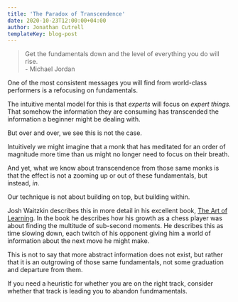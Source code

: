```yaml
---
title: 'The Paradox of Transcendence'
date: 2020-10-23T12:00:00+04:00
author: Jonathan Cutrell
templateKey: blog-post
---
```


<blockquote>
Get the fundamentals down and the level of everything you do will rise.<br/>
- Michael Jordan
</blockquote>

One of the most consistent messages you will find from world-class performers is a refocusing on fundamentals.

The intuitive mental model for this is that _experts_ will focus on _expert things._ That somehow the information they are consuming has transcended the information a beginner might be dealing with.

But over and over, we see this is not the case.

Intuitively we might imagine that a monk that has meditated for an order of magnitude more time than us might no longer need to focus on their breath.

And yet, what we know about transcendence from those same monks is that the effect is not a zooming up or out of these fundamentals, but instead, _in._

Our technique is not about building on top, but building within.

Josh Waitzkin describes this in more detail in his excellent book, [The Art of Learning](https://smile.amazon.com/Art-Learning-Journey-Optimal-Performance/dp/0743277465?sa-no-redirect=1). In the book he describes how his growth as a chess player was about finding the multitude of sub-second moments. He describes this as time slowing down, each twitch of his opponent giving him a world of information about the next move he might make.

This is not to say that more abstract information does not exist, but rather that it is an outgrowing of those same fundamentals, not some graduation and departure from them.

If you need a heuristic for whether you are on the right track, consider whether that track is leading you to abandon fundmamentals.
